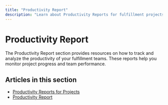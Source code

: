 ```yaml
---
title: "Productivity Report"
description: "Learn about Productivity Reports for fulfillment projects and how to track team performance."
---
```


# Productivity Report

The Productivity Report section provides resources on how to track and analyze the productivity of your fulfillment teams. These reports help you monitor project progress and team performance.

## Articles in this section

- [Productivity Reports for Projects](/fulfillment/report/productivity-reports-for-projects)
- [Productivity Report](/fulfillment/report/productivity-report)